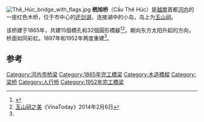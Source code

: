 {{Expand|time=2014-04-29T02:11:56+00:00}}
[[File:Thê_Húc_bridge_with_flags.jpg|right]]
'''栖旭桥'''（Cầu Thê Húc）是[[越南|越南]]首都[[河内|河内]]的一座红色木桥，位于市中心的[[还剑湖|还剑湖]]，连接湖中的小岛，岛上为[[玉山祠|玉山祠]]。

该桥建于1865年，共建15個橋孔和32個圓形橋腳<ref name="tno">{{cite web | url =http://www.thanhnien.com.vn/pages/20120908/ha-noi-ky-nhan-ky-su-ai-thiet-ke-cau-the-huc.aspx | title =Hà Nội kỳ nhân, kỳ sự - Ai thiết kế cầu Thê Húc ? | author = | date =2012-09-08 | accessdate =2013-11-14 | 6 = | archive-date =2013-11-14 | archive-url =https://web.archive.org/web/20131114013355/http://www.thanhnien.com.vn/pages/20120908/ha-noi-ky-nhan-ky-su-ai-thiet-ke-cau-the-huc.aspx | dead-url =no }}{{vi}}</ref><ref>[http://www.vinatoday.com/news_details.php?id_tt=73231 玉山祠之美]《VinaToday》2014年2月6日</ref>。朝向东方太阳升起的方向，桥面如同彩虹。1897年和1952年两度重建<ref name="tno" />。

==参考==
{{reflist}}

[[Category:河内市桥梁|Category:河内市桥梁]]
[[Category:1865年完工橋梁|Category:1865年完工橋梁]]
[[Category:木造橋樑|Category:木造橋樑]]
[[Category:梁桥|Category:梁桥]]
[[Category:人行桥|Category:人行桥]]
[[Category:1952年完工橋梁|Category:1952年完工橋梁]]
